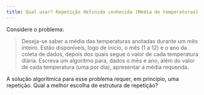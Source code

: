 ```yaml
---
title: Qual usar? Repetição definida conhecida (Média de temperaturas)
---
```

::: {#exr-0017}
Considere o problema:

> Deseja-se saber a média das temperaturas anotadas durante um mês inteiro. Estão disponíveis, logo de início, o mês (1 a 12) e o ano da coleta de dados, depois dos quais segue o valor de cada temperatura diária. Escreva um algoritmo para, dados o mês e ano, além do valor de cada temperatura (uma por dia), apresentar a média requerida.

A solução algorítmica para esse problema requer, em princípio, uma repetição.
Qual a melhor escolha de estrutura de repetição?

<!-- @sol-0017 -->
:::
